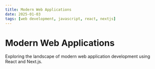 ```yaml
---
title: Modern Web Applications
date: 2025-01-03
tags: [web development, javascript, react, nextjs]
---
```


# Modern Web Applications

Exploring the landscape of modern web application development using React and Next.js.